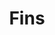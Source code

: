 ---
title: "Fins"
meta_title: "Fins craft"
description: "Craft de Fins"
rank: "e"
draft: false
name: "Fins"
recipe_img: "https://wiki.pokexgames.com/images/a/a7/Layer4.png"
level: 15
craft_time: 3600
result: 1
value_npc: 1
ingredients:
  - name: "Water Gem"
    quantity: 200
    item_img: "https://wiki.pokexgames.com/images/c/c0/Water_gem.png"
    value_npc: 1
  - name: "Magikarp Fin"
    quantity: 100
    item_img: "https://wiki.pokexgames.com/images/c/c6/Magikarp_Fin.png"
    value_npc: 1
  - name: "Log"
    quantity: 200
    item_img: "https://wiki.pokexgames.com/images/e/e0/Log.png"
    value_npc: 1
  - name: "Style Point"
    quantity: 200
    item_img: "https://wiki.pokexgames.com/images/e/e0/Style_point.png"
    value_npc: 1
---